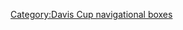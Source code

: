 {{Navbox 
|name = 台維斯盃
|title = [[台維斯盃]]
|listclass = hlist
| above = 
''現任冠軍 (2019)''：{{davis|size=15px|ESP}}
|group1= 歷屆賽事
|list1 =
* [[1900年國際草地網球挑戰賽|1900]]
* <font color=gray>1901</font>
* [[1902年國際草地網球挑戰賽|1902]]
* [[1903年國際草地網球挑戰賽|1903]]
* [[1904年國際草地網球挑戰賽|1904]]
* [[1905年國際草地網球挑戰賽|1905]]
* [[1906年國際草地網球挑戰賽|1906]]
* [[1907年國際草地網球挑戰賽|1907]]
* [[1908年國際草地網球挑戰賽|1908]]
* [[1909年國際草地網球挑戰賽|1909]]
* <font color=gray>1910</font>
* [[1911年國際草地網球挑戰賽|1911]]
* [[1912年國際草地網球挑戰賽|1912]]
* [[1913年國際草地網球挑戰賽|1913]]
* [[1914年國際草地網球挑戰賽|1914]]
* <font color=gray>1915–1918</font>
* [[1919年國際草地網球挑戰賽|1919]]
* [[1920年國際草地網球挑戰賽|1920]]
* [[1921年國際草地網球挑戰賽|1921]]
* [[1922年國際草地網球挑戰賽|1922]]
* [[1923年國際草地網球挑戰賽|1923]]
* [[1924年國際草地網球挑戰賽|1924]]
* [[1925年國際草地網球挑戰賽|1925]]
* [[1926年國際草地網球挑戰賽|1926]]
* [[1927年國際草地網球挑戰賽|1927]]
* [[1928年國際草地網球挑戰賽|1928]]
* [[1929年國際草地網球挑戰賽|1929]]
* [[1930年國際草地網球挑戰賽|1930]]
* [[1931年國際草地網球挑戰賽|1931]]
* [[1932年國際草地網球挑戰賽|1932]]
* [[1933年國際草地網球挑戰賽|1933]]
* [[1934年國際草地網球挑戰賽|1934]]
* [[1935年國際草地網球挑戰賽|1935]]
* [[1936年國際草地網球挑戰賽|1936]]
* [[1937年國際草地網球挑戰賽|1937]]
* [[1938年國際草地網球挑戰賽|1938]]
* [[1939年國際草地網球挑戰賽|1939]]
* <font color=gray>1940–1945</font>
* [[1946年台維斯盃|1946]]
* [[1947年台維斯盃|1947]]
* [[1948年台維斯盃|1948]]
* [[1949年台維斯盃|1949]]
* [[1950年台維斯盃|1950]]
* [[1951年台維斯盃|1951]]
* [[1952年台維斯盃|1952]]
* [[1953年台維斯盃|1953]]
* [[1954年台維斯盃|1954]]
* [[1955年台維斯盃|1955]]
* [[1956年台維斯盃|1956]]
* [[1957年台維斯盃|1957]]
* [[1958年台維斯盃|1958]]
* [[1959年台維斯盃|1959]]
* [[1960年台維斯盃|1960]]
* [[1961年台維斯盃|1961]]
* [[1962年台維斯盃|1962]]
* [[1963年台維斯盃|1963]]
* [[1964年台維斯盃|1964]]
* [[1965年台維斯盃|1965]]
* [[1966年台維斯盃|1966]]
* [[1967年台維斯盃|1967]]
* [[1968年台維斯盃|1968]]
* [[1969年台維斯盃|1969]]
* [[1970年台維斯盃|1970]]
* [[1971年台維斯盃|1971]]
* [[1972年台維斯盃|1972]]
* [[1973年台維斯盃|1973]]
* [[1974年台維斯盃|1974]]
* [[1975年台維斯盃|1975]]
* [[1976年台維斯盃|1976]]
* [[1977年台維斯盃|1977]]
* [[1978年台維斯盃|1978]]
* [[1979年台維斯盃|1979]]
* [[1980年台維斯盃|1980]]
* [[1981年台維斯盃|1981]]
* [[1982年台維斯盃|1982]]
* [[1983年台維斯盃|1983]]
* [[1984年台維斯盃|1984]]
* [[1985年台維斯盃|1985]]
* [[1986年台維斯盃|1986]]
* [[1987年台維斯盃|1987]]
* [[1988年台維斯盃|1988]]
* [[1989年台維斯盃|1989]]
* [[1990年台維斯盃|1990]]
* [[1991年台維斯盃|1991]]
* [[1992年台維斯盃|1992]]
* [[1993年台維斯盃|1993]]
* [[1994年台維斯盃|1994]]
* [[1995年台維斯盃|1995]]
* [[1996年台維斯盃|1996]]
* [[1997年台維斯盃|1997]]
* [[1998年台維斯盃|1998]]
* [[1999年台維斯盃|1999]]
* [[2000年台維斯盃|2000]]
* [[2001年台維斯盃|2001]]
* [[2002年台維斯盃|2002]]
* [[2003年台維斯盃|2003]]
* [[2004年台維斯盃|2004]]
* [[2005年台維斯盃|2005]]
* [[2006年台維斯盃|2006]]
* [[2007年台維斯盃|2007]]
* [[2008年台維斯盃|2008]]
* [[2009年台維斯盃|2009]]
* [[2010年台維斯盃|2010]]
* [[2011年台維斯盃|2011]]
* [[2012年台維斯盃|2012]]
* [[2013年台維斯盃|2013]]
* [[2014年台維斯盃|2014]]
* [[2015年台維斯盃|2015]]
* [[2016年台維斯盃|2016]]
* [[2017年台維斯盃|2017]]
* [[2018年台維斯盃|2018]]
* [[2019年台維斯盃|2019]]
|group2= [[2019年台維斯盃世界組|2019年世界組]]<br> 隊伍
|list2 =
* {{davis|size=15px|ARG}}
* {{davis|size=15px|AUS}}
* {{davis|size=15px|BEL}}
* {{davis|size=15px|CAN}}
* {{davis|size=15px|CHI}}
* {{davis|size=15px|CRO}}
* {{davis|size=15px|COL}}
* {{davis|size=15px|FRA}}
* {{davis|size=15px|GER}}
* {{davis|size=15px|GBR}}
* {{davis|size=15px|ITA}}
* {{davis|size=15px|JPN}}
* {{davis|size=15px|KAZ}}
* {{davis|size=15px|NED}}
* {{davis|size=15px|RUS}}
* {{davis|size=15px|SRB}}
* {{davis|size=15px|ESP}}
* {{davis|size=15px|USA}}
|group3= 前世界組<br>隊伍
|list3 =
* {{davis|size=15px|AUT}}
* {{davis|size=15px|BRA}}
* {{davis|size=15px|BLR}}
* {{davis|size=15px|CUB}}
* {{davis|size=15px|CZE}}
* {{davis|size=15px|TCH}}
* {{davis|size=15px|DEN}}
* {{davis|size=15px|ECU}}
* {{davis|size=15px|HUN}}
* {{davis|size=15px|IND}}
* {{davis|size=15px|INA}}
* {{davis|size=15px|IRE}}
* {{davis|size=15px|ISR}}
* {{davis|size=15px|MEX}}
* {{davis|size=15px|MAR}}
* {{davis|size=15px|NZL}}
* {{davis|size=15px|PAR}}
* {{davis|size=15px|PER}}
* {{davis|size=15px|POL}}
* {{davis|size=15px|ROU}}
* {{davis|size=15px|SVK}}
* {{davis|size=15px|RSA}}
* {{davis|size=15px|KOR}}
* {{davis|size=15px|SWE}}
* {{davis|size=12px|SUI}}
* {{davis|size=15px|YUG}}
* {{davis|size=15px|ZIM}}
}}<noinclude>
[[Category:Davis Cup navigational boxes]]
</noinclude>